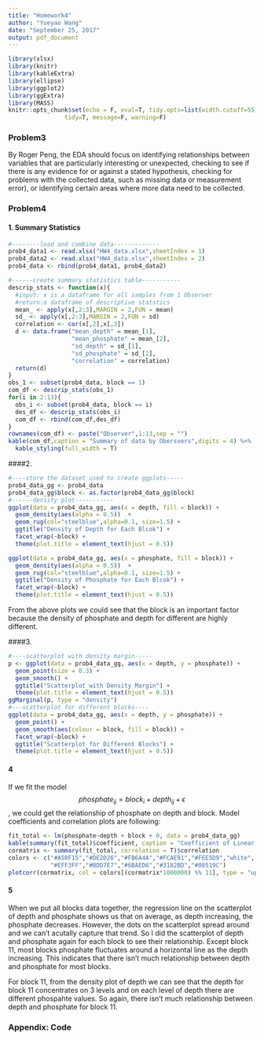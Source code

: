 ```yaml
---
title: "Homework4"
author: "Yueyao Wang"
date: "September 25, 2017"
output: pdf_document
---
```


```r
library(xlsx)
library(knitr)
library(kableExtra)
library(ellipse)
library(ggplot2)
library(ggExtra)
library(MASS)
knitr::opts_chunk$set(echo = F, eval=T, tidy.opts=list(width.cutoff=55),
                tidy=T, message=F, warning=F)
```

### Problem3  

By Roger Peng, the EDA should focus on identifying relationships between variables that are particularly interesting or unexpected, checking to see if there is any evidence for or against a stated hypothesis, checking for problems with the collected data, such as missing data or measurement error), or identifying certain areas where more data need to be collected.  


### Problem4  

#### 1. Summary Statistics  

```r

#--------load and combine data-------------
prob4_data1 <- read.xlsx("HW4_data.xlsx",sheetIndex = 1)
prob4_data2 <- read.xlsx("HW4_data.xlsx",sheetIndex = 2)
prob4_data <- rbind(prob4_data1, prob4_data2)

#------create summary statistics table-----------
descrip_stats <- function(x){
  #input: x is a dataframe for all samples from 1 Observer
  #return:a dataframe of descriptive statstics
  mean_ <- apply(x[,2:3],MARGIN = 2,FUN = mean)
  sd_ <- apply(x[,2:3],MARGIN = 2,FUN = sd)
  correlation <- cor(x[,2],x[,3])
  d <- data.frame("mean_depth" = mean_[1],
                  "mean_phosphate" = mean_[2],
                  "sd_depth" = sd_[1],
                  "sd_phosphate" = sd_[2],
                  "correlation" = correlation)
  return(d)
}
obs_1 <- subset(prob4_data, block == 1)
com_df <- descrip_stats(obs_1)
for(i in 2:13){
  obs_i <- subset(prob4_data, block == i)
  des_df <- descrip_stats(obs_i)
  com_df <- rbind(com_df,des_df)
}
rownames(com_df) <- paste("Observer",1:13,sep = "")
kable(com_df,caption = "Summary of data by Obersvers",digits = 4) %>% 
  kable_styling(full_width = T)
```  


####2.  

```r
#----store the dataset used to create ggplots-----
prob4_data_gg <- prob4_data
prob4_data_gg$block <- as.factor(prob4_data_gg$block)
#------density plot-----------
ggplot(data = prob4_data_gg, aes(x = depth, fill = block)) + 
  geom_density(aes(alpha = 0.5))  +  
  geom_rug(col="steelblue",alpha=0.1, size=1.5) + 
  ggtitle("Density of Depth for Each Blcok") + 
  facet_wrap(~block) +
  theme(plot.title = element_text(hjust = 0.5))

ggplot(data = prob4_data_gg, aes(x = phosphate, fill = block)) + 
  geom_density(aes(alpha = 0.5))  +  
  geom_rug(col="steelblue",alpha=0.1, size=1.5) + 
  ggtitle("Density of Phosphate for Each Blcok") + 
  facet_wrap(~block) +
  theme(plot.title = element_text(hjust = 0.5))
```  

From the above plots we could see that the block is an important factor because the density of phosphate and depth for different are highly different.  


####3.  

```r

#----scatterplot with density margin-----
p <- ggplot(data = prob4_data_gg, aes(x = depth, y = phosphate)) + 
  geom_point(size = 0.3) +
  geom_smooth() + 
  ggtitle("Scatterplot with Density Margin") +
  theme(plot.title = element_text(hjust = 0.5))
ggMarginal(p, type = "density") 
#---scatterplot for different blocks----
ggplot(data = prob4_data_gg, aes(x = depth, y = phosphate)) + 
  geom_point() + 
  geom_smooth(aes(colour = block, fill = block)) + 
  facet_wrap(~block) + 
  ggtitle("Scatterplot for Different Blocks") +
  theme(plot.title = element_text(hjust = 0.5))
```  
#### 4  

If we fit the model $$phosphate_{ij} = block_i + depth_{ij} + \epsilon$$, we could get the relationship of phosphate on depth and block. Model coefficients and correlation plots are following:  
```r
fit_total <- lm(phosphate~depth + block + 0, data = prob4_data_gg)
kable(summary(fit_total)$coefficient, caption = "Coefficient of Linear Model")
cormatrix <- summary(fit_total, correlation = T)$correlation
colors <- c("#A50F15","#DE2D26","#FB6A4A","#FCAE91","#FEE5D9","white",
            "#EFF3FF","#BDD7E7","#6BAED6","#3182BD","#08519C")
plotcorr(cormatrix, col = colors[(cormatrix*1000000) %% 11], type = "upper")
```  

#### 5  

When we put all blocks data together, the regression line on the scatterplot of depth and phosphate shows us that on average, as depth increasing, the phosphate decreases. However, the dots on the scatterplot spread around and we can't acutally capture that trend. So I did the scatterplot of depth and phosphate again for each block to see their relationship. Except block 11, most blocks phosphate fluctuates around a horizontal line as the depth increasing. This indicates that there isn't much relationship between depth and phosphate for most blocks.   

For block 11, from the density plot of depth we can see that the depth for block 11 concentrates on 3 levels and on each level of depth there are different phospahte values. So again, there isn't much relationship between depth and phosphate for block 11.  

### Appendix: Code  

```r
  
```







